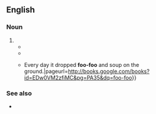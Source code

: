 {{also|foofoo|FooFoo|fufú}}

==English==

===Noun===
{{en-noun|-}}

# {{alternative spelling of|en|fufu}}
#* {{quote-text|en|year=1958|author=[[w:Chinua_Achebe|Chinua Achebe]]|title=Things Fall Apart|chapter=11|passage=Ezinma and her mother sat on a mat on the floor after their supper of yam '''foo-foo''' and bitter-leaf soup.}}
#* {{quote-book|en|title=The concubine|page=45|author=Elechi Amadi|year=1991|passage=There was so much fish and meat in the soup that they had to put them on a separate plate, to facilitate the free movement of their balls of '''foo-foo''' in the soup}}
#* {{quote-book|en|title=Folk Stories from Southern Nigeria|page=35|author=Elphinstone Dayrell|year=2007|passage=The king, however, refused to do this; but as he was rather sorry for the tortoise, he said he would present him with a magic '''foo-foo''' tree, which would the tortoise and his family with food, {{...}} Every day it dropped '''foo-foo''' and soup on the ground.|pageurl=http://books.google.com/books?id=EDw0VM2zfiMC&pg=PA35&dq=foo-foo}}

===See also===
* {{l|en|foo-foo band}}